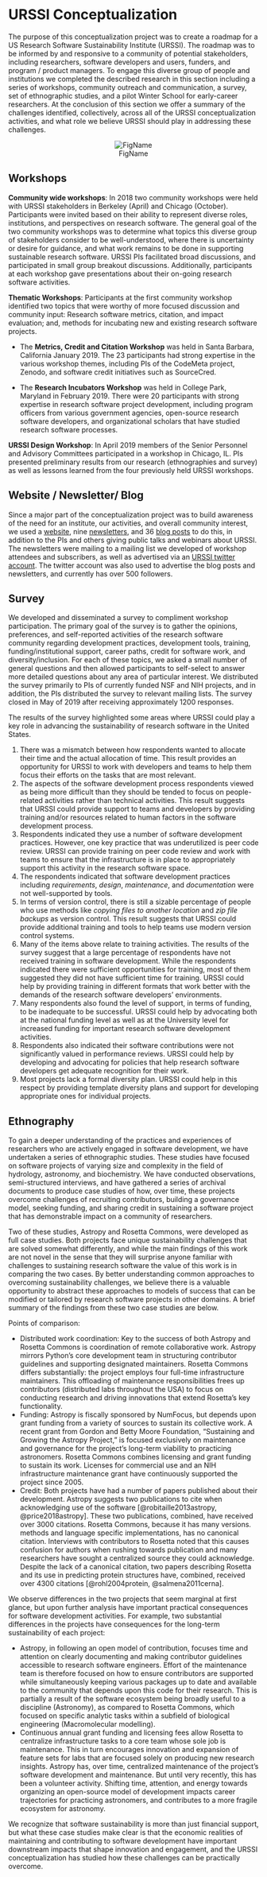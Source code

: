 # URSSI Conceptualization {#section2}

The purpose of this conceptualization project was to create a roadmap for a US Research Software Sustainability Institute (URSSI).  The roadmap was to be informed by and responsive to a community of potential stakeholders, including researchers, software developers and users, funders, and program / product managers. To engage this diverse group of people and institutions we completed the described research in this section including a series of workshops, community outreach and communication, a survey, set of ethnographic studies, and a pilot Winter School for early-career researchers. At the conclusion of this section we offer a summary of the challenges identified, collectively, across all of the URSSI conceptualization activities, and what role we believe URSSI should play in addressing these challenges.

<center>
![FigName](images/conceptualization_activities.jpg)
</center>

## Workshops
 
**Community wide workshops**: In 2018 two community workshops were held with URSSI stakeholders in Berkeley (April) and Chicago (October). Participants were invited based on their ability to represent diverse roles, institutions, and perspectives on research software. The general goal of the two community workshops was to determine what topics this diverse group of stakeholders consider to be well-understood, where there is uncertainty or desire for guidance, and what work remains to be done in supporting sustainable research software. URSSI PIs facilitated broad discussions, and participated in small group breakout discussions. Additionally, participants at each workshop gave presentations about their on-going research software activities. 
 
**Thematic Workshops**: Participants at the first community workshop identified two topics that were worthy of more focused discussion and community input: Research software metrics, citation,  and impact evaluation; and, methods for incubating new and existing research software projects.  
 
* The **Metrics, Credit and Citation Workshop** was held in Santa Barbara, California January 2019. The 23 participants had strong expertise in the various workshop themes, including PIs of the CodeMeta project, Zenodo, and software credit initiatives such as SourceCred.
 
* The **Research Incubators Workshop** was held in College Park, Maryland in February 2019. There were 20 participants with strong expertise in research software project development, including program officers from various government agencies, open-source research software developers, and organizational scholars that have studied research software processes. 
 
**URSSI Design Workshop**: In April 2019 members of the Senior Personnel and Advisory Committees participated in a workshop in Chicago, IL. PIs presented preliminary results from our research (ethnographies and survey) as well as lessons learned from the four previously held URSSI workshops. 

## Website / Newsletter/ Blog

Since a major part of the conceptualization project was to build awareness of the need for an institute, our activities, and overall community interest, we used a [website](http://urssi.us), nine [newsletters](http://urssi.us/newsletter/), and 36 [blog posts](http://urssi.us/blog/) to do this, in addition to the PIs and others giving public talks and webinars about URSSI. The newsletters were mailing to a mailing list we developed of workshop attendees and subscribers, as well as advertised via an [URSSI twitter account](https://twitter.com/si2urssi/). The twitter account was also used to advertise the blog posts and newsletters, and currently has over 500 followers.

## Survey
 
We developed and disseminated a survey to compliment workshop participation. The primary goal of the survey is to gather the opinions, preferences, and self-reported activities of the research software community regarding development practices, development tools, training, funding/institutional support, career paths, credit for software work, and diversity/inclusion. For each of these topics, we asked a small number of general questions and then allowed participants to self-select to answer more detailed questions about any area of particular interest. We distributed the survey primarily to PIs of currently funded NSF and NIH projects, and in addition, the PIs distributed the survey to relevant mailing lists. The survey closed in May of 2019 after receiving approximately 1200 responses. 
 
The results of the survey highlighted some areas where URSSI could play a key role in advancing the sustainability of research software in the United States.

1. There was a mismatch between how respondents wanted to allocate their time and the actual allocation of time. This result provides an opportunity for URSSI to work with developers and teams to help them focus their efforts on the tasks that are most relevant.
2. The aspects of the software development process respondents viewed as being more difficult than they should be tended to focus on people-related activities rather than technical activities. This result suggests that URSSI could provide support to teams and developers by providing training and/or resources related to human factors in the software development process.
3. Respondents indicated they use a number of software development practices. However, one key practice that was underutilized is peer code review. URSSI can provide training on peer code review and work with teams to ensure that the infrastructure is in place to appropriately support this activity in the research software space.
4. The respondents indicated that software development practices including _requirements_, _design_, _maintenance_, and _documentation_ were not well-supported by tools.
5. In terms of version control, there is still a sizable percentage of people who use methods like _copying files to another location_ and _zip file backups_ as version control. This result suggests that URSSI could provide additional training and tools to help teams use modern version control systems.
6. Many of the items above relate to training activities. The results of the survey suggest that a large percentage of respondents have not received training in software development. While the respondents indicated there were sufficient opportunities for training, most of them suggested they did not have sufficient time for training. URSSI could help by providing training in different formats that work better with the demands of the research software developers’ environments.
7. Many respondents also found the level of support, in terms of funding, to be inadequate to be successful. URSSI could help by advocating both at the national funding level as well as at the University level for increased funding for important research software development activities.
8. Respondents also indicated their software contributions were not significantly valued in performance reviews. URSSI could help by developing and advocating for policies that help research software developers get adequate recognition for their work.
9. Most projects lack a formal diversity plan. URSSI could help in this respect by providing template diversity plans and support for developing appropriate ones for individual projects.

## Ethnography
 
To gain a deeper understanding of the practices and experiences of researchers who are actively engaged in software development, we have undertaken a series of ethnographic studies. These studies have focused on software projects of varying size and complexity in the field of hydrology, astronomy, and biochemistry. We have conducted observations, semi-structured interviews, and have gathered a series of archival documents to produce case studies of how, over time, these projects overcome challenges of recruiting contributors, building a governance model, seeking funding, and sharing credit in sustaining a software project that has demonstrable impact on a community of researchers.

Two of these studies, Astropy and Rosetta Commons, were developed as full case studies. Both projects face unique sustainability challenges that are solved somewhat differently, and while the main findings of this work are not novel in the sense that they will surprise anyone familiar with challenges to sustaining research software the value of this work is in comparing the two cases. By better understanding common approaches to overcoming sustainability challenges, we believe there is a valuable opportunity to abstract these approaches to models of success that can be modified or tailored by research software projects in other domains. A brief summary of the findings from these two case studies are below. 

Points of comparison:

* Distributed work coordination: Key to the success of both Astropy and Rosetta Commons is coordination of remote collaborative work. Astropy mirrors Python’s core development team in structuring contributor guidelines and supporting designated maintainers. Rosetta Commons differs substantially: the project employs four full-time infrastructure maintainers. This offloading of maintenance responsibilities frees up contributors (distributed labs throughout the USA) to focus on conducting research and driving innovations that extend Rosetta’s key functionality.    
* Funding: Astropy is fiscally sponsored by NumFocus, but depends upon grant funding from a variety of sources to sustain its collective work. A recent grant from Gordon and Betty Moore Foundation, “Sustaining and Growing the Astropy Project,” is focused exclusively on maintenance and governance for the project’s long-term viability to  practicing astronomers. Rosetta Commons combines licensing and grant funding to sustain its work. Licenses for commercial use and an NIH infrastructure maintenance grant have continuously supported the project since 2005.  
* Credit:  Both projects have had a number of papers published about their development. Astropy suggests two publications to cite when acknowledging use of the software [@robitaille2013astropy, @price2018astropy]. These two publications, combined, have received over 3000 citations. Rosetta Commons, because it has many versions. methods and language specific implementations, has no canonical citation. Interviews with contributors to Rosetta noted that this causes confusion for authors when rushing towards publication and many researchers have sought a centralized source they could acknowledge. Despite the lack of a canonical citation, two papers describing Rosetta and its use in predicting protein structures have, combined, received over 4300 citations [@rohl2004protein, @salmena2011cerna]. 


We observe differences in the two projects that seem marginal at first glance, but upon further analysis have important practical consequences for software development activities. For example, two substantial differences in the projects have consequences for the long-term sustainability of each project: 

* Astropy, in following an open model of contribution, focuses time and attention on clearly documenting and making contributor guidelines accessible to research software engineers. Effort of the maintenance team is therefore focused on how to ensure contributors are supported while simultaneously keeping various packages up to date and available to the community that depends upon this code for their research. This is partially a result of the software ecosystem being broadly useful to a discipline (Astronomy), as compared to Rosetta Commons, which focused on specific analytic tasks within a subfield of biological engineering (Macromolecular modelling). 
* Continuous annual grant funding and licensing fees allow Rosetta to centralize infrastructure tasks to a core team whose sole job is maintenance. This in turn encourages innovation and expansion of feature sets for labs that are focused solely on producing new research insights. Astropy has, over time, centralized maintenance of the project’s software development and maintenance. But until very recently, this has been a volunteer activity. Shifting time, attention, and energy towards organizing an open-source model of development impacts career trajectories for practicing astronomers, and contributes to a more fragile ecosystem for astronomy.   

We recognize that software sustainability is more than just financial support, but what these case studies make clear is that the economic realities of maintaining and contributing to software development have important downstream impacts that shape innovation and engagement, and the URSSI conceptualization has studied how these challenges can be practically overcome. 

